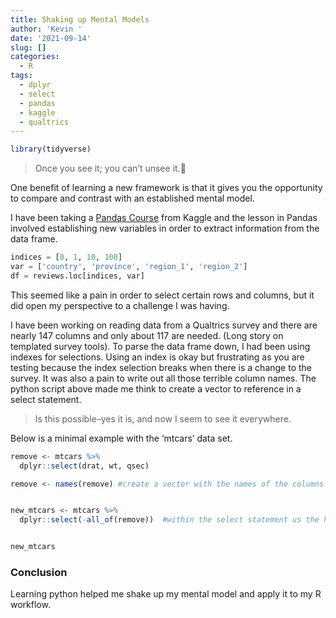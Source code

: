 ```yaml
---
title: Shaking up Mental Models
author: 'Kevin '
date: '2021-09-14'
slug: []
categories:
  - R
tags:
  - dplyr
  - select
  - pandas
  - kaggle
  - qualtrics
---
```


```r
library(tidyverse)
```

> Once you see it; you can't unsee it.🤔

One benefit of learning a new framework is that it gives you the opportunity to compare and contrast with an established mental model.

I have been taking a [Pandas Course](https://www.kaggle.com/learn/pandas) from Kaggle and the lesson in Pandas involved establishing new variables in order to extract information from the data frame.

```python

indices = [0, 1, 10, 100]
var = ['country', 'province', 'region_1', 'region_2']
df = reviews.loc[indices, var]

```

This seemed like a pain in order to select certain rows and columns, but it did open my perspective to a challenge I was having.

I have been working on reading data from a Qualtrics survey and there are nearly 147 columns and only about 117 are needed. (Long story on templated survey tools). To parse the data frame down, I had been using indexes for selections. Using an index is okay but frustrating as you are testing because the index selection breaks when there is a change to the survey. It was also a pain to write out all those terrible column names. The python script above made me think to create a vector to reference in a select statement.

> Is this possible--yes it is, and now I seem to see it everywhere.

Below is a minimal example with the 'mtcars' data set.

```r

remove <- mtcars %>%
  dplyr::select(drat, wt, qsec)

remove <- names(remove) #create a vector with the names of the columns you eventually want to exclude


new_mtcars <- mtcars %>%
  dplyr::select(-all_of(remove))  #within the select statement us the helper 'all_of' with the - operator to deselect the vector of interest. 


new_mtcars


```

### Conclusion

Learning python helped me shake up my mental model and apply it to my R workflow.
